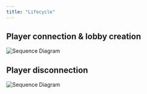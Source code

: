 ```yaml
---
title: "Lifecycle"
---
```


## Player connection & lobby creation

![Sequence Diagram](/images/Player-connection-lobby-creation.png)

## Player disconnection

![Sequence Diagram](/images/Player-disconnection.png)